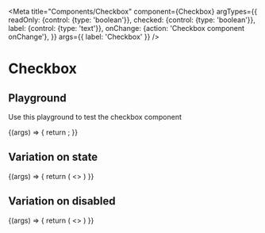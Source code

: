 
<Meta
  title="Components/Checkbox"
  component={Checkbox}
  argTypes={{
    readOnly: {control: {type: 'boolean'}},
    checked: {control: {type: 'boolean'}},
    label: {control: {type: 'text'}},
    onChange: {action: 'Checkbox component onChange'},
  }}
  args={{
    label: 'Checkbox'
  }}
/>

# Checkbox

## Playground

Use this playground to test the checkbox component

<Canvas>
  <Story name="Standard">
    {(args) => {
        return <Checkbox {...args}/>;
    }}
  </Story>
</Canvas>

<ArgsTable story="Standard" />

## Variation on state
<Story name="State">
    {(args) => {
        return (
            <>
                <Checkbox  {...args} checked={true} label={'Checkbox checked'}/>
                <Checkbox  {...args} checked={false} undetermined={true} label={'Checkbox undetermined'}/>
                <Checkbox  {...args} checked={false} label={'Checkboxs unchecked'}/>
            </>
        )
    }}
</Story>

## Variation on disabled
<Story name="Disabled">
    {(args) => {
        return (
            <>
                <Checkbox {...args} readOnly={true} checked={true} label={'Checked disabled'}/>
                <Checkbox {...args} readOnly={true} checked={false} undetermined={true} label={'Undetermined disabled'}/>
                <Checkbox {...args} readOnly={true} checked={false} label={'Unchecked disabled'}/>
            </>
        )
    }}
</Story>
